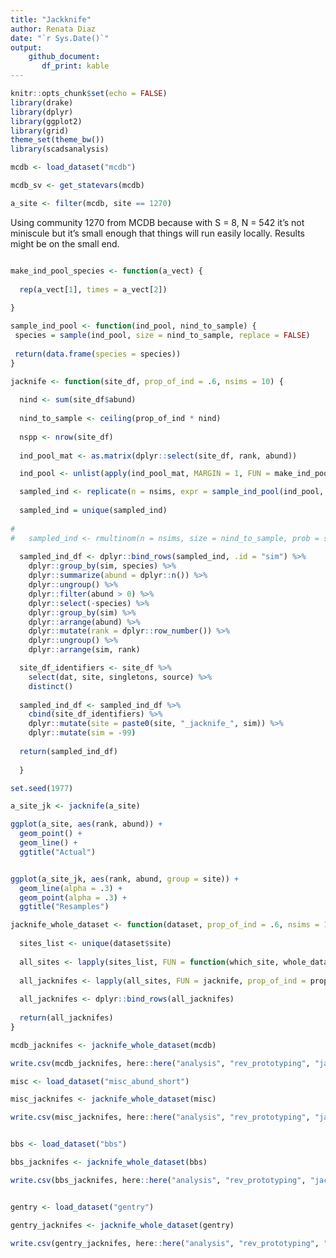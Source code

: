 ```yaml
---
title: "Jackknife"
author: Renata Diaz
date: "`r Sys.Date()`"
output: 
    github_document:
       df_print: kable
---
```


```r
knitr::opts_chunk$set(echo = FALSE)
library(drake)
library(dplyr)
library(ggplot2)
library(grid)
theme_set(theme_bw())
library(scadsanalysis)

```
```r
mcdb <- load_dataset("mcdb")

mcdb_sv <- get_statevars(mcdb)

a_site <- filter(mcdb, site == 1270)
```

Using community 1270 from MCDB because with S = 8, N = 542 it's not miniscule but it's small enough that things will run easily locally. Results might be on the small end.

```r

```
```r

make_ind_pool_species <- function(a_vect) {
  
  rep(a_vect[1], times = a_vect[2])
  
}

sample_ind_pool <- function(ind_pool, nind_to_sample) {
 species = sample(ind_pool, size = nind_to_sample, replace = FALSE)
 
 return(data.frame(species = species))
}

jacknife <- function(site_df, prop_of_ind = .6, nsims = 10) {
  
  nind <- sum(site_df$abund)
  
  nind_to_sample <- ceiling(prop_of_ind * nind)
  
  nspp <- nrow(site_df)
  
  ind_pool_mat <- as.matrix(dplyr::select(site_df, rank, abund))

  ind_pool <- unlist(apply(ind_pool_mat, MARGIN = 1, FUN = make_ind_pool_species))

  sampled_ind <- replicate(n = nsims, expr = sample_ind_pool(ind_pool, nind_to_sample), simplify = F)
  
  sampled_ind = unique(sampled_ind)
  
# 
#   sampled_ind <- rmultinom(n = nsims, size = nind_to_sample, prob = site_df$abund)
  
  sampled_ind_df <- dplyr::bind_rows(sampled_ind, .id = "sim") %>%
    dplyr::group_by(sim, species) %>%
    dplyr::summarize(abund = dplyr::n()) %>%
    dplyr::ungroup() %>%
    dplyr::filter(abund > 0) %>%
    dplyr::select(-species) %>%
    dplyr::group_by(sim) %>%
    dplyr::arrange(abund) %>%
    dplyr::mutate(rank = dplyr::row_number()) %>%
    dplyr::ungroup() %>%
    dplyr::arrange(sim, rank)

  site_df_identifiers <- site_df %>%
    select(dat, site, singletons, source) %>%
    distinct()
  
  sampled_ind_df <- sampled_ind_df %>%
    cbind(site_df_identifiers) %>%
    dplyr::mutate(site = paste0(site, "_jacknife_", sim)) %>%
    dplyr::mutate(sim = -99)
  
  return(sampled_ind_df)
  
  }

set.seed(1977)

a_site_jk <- jacknife(a_site)

```

```r

ggplot(a_site, aes(rank, abund)) +
  geom_point() +
  geom_line() +
  ggtitle("Actual")


ggplot(a_site_jk, aes(rank, abund, group = site)) +
  geom_line(alpha = .3) +
  geom_point(alpha = .3) +
  ggtitle("Resamples")

```
```r

jacknife_whole_dataset <- function(dataset, prop_of_ind = .6, nsims = 10) {
  
  sites_list <- unique(dataset$site)
  
  all_sites <- lapply(sites_list, FUN = function(which_site, whole_dataset) return(dplyr::filter(whole_dataset, site == which_site)), whole_dataset = dataset)
  
  all_jacknifes <- lapply(all_sites, FUN = jacknife, prop_of_ind = prop_of_ind, nsims = nsims)
  
  all_jacknifes <- dplyr::bind_rows(all_jacknifes)
  
  return(all_jacknifes)
}

mcdb_jacknifes <- jacknife_whole_dataset(mcdb)

write.csv(mcdb_jacknifes, here::here("analysis", "rev_prototyping", "jacknifed_datasets", "mcdb_jk.csv"), row.names = F)

misc <- load_dataset("misc_abund_short")

misc_jacknifes <- jacknife_whole_dataset(misc)

write.csv(misc_jacknifes, here::here("analysis", "rev_prototyping", "jacknifed_datasets", "misc_jk.csv"), row.names = F)


bbs <- load_dataset("bbs")

bbs_jacknifes <- jacknife_whole_dataset(bbs)

write.csv(bbs_jacknifes, here::here("analysis", "rev_prototyping", "jacknifed_datasets", "bbs_jk.csv"), row.names = F)


gentry <- load_dataset("gentry")

gentry_jacknifes <- jacknife_whole_dataset(gentry)

write.csv(gentry_jacknifes, here::here("analysis", "rev_prototyping", "jacknifed_datasets", "gentry_jk.csv"), row.names = F)


```
